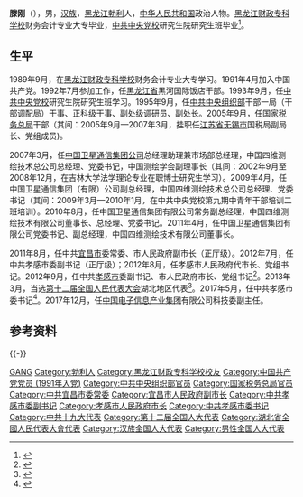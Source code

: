 '''滕刚'''（{{bd|1970年|6月||catIdx=Teng滕}}），男，[[汉族|汉族]]，[[黑龙江省|黑龙江]][[勃利|勃利]]人，[[中华人民共和国|中华人民共和国]]政治人物。[[黑龙江财政专科学校|黑龙江财政专科学校]]财务会计专业大专毕业，[[中共中央党校|中共中央党校]]研究生院研究生班毕业<ref>{{cite web|author=新华网|title=第十一届全国人大代表|url=http://news.xinhuanet.com/ziliao/2008-03/03/content_7708230.htm?node=36628|publisher=新华网|accessdate=2014-01-07|archive-date=2014-01-10|archive-url=https://web.archive.org/web/20140110211415/http://news.xinhuanet.com/ziliao/2008-03/03/content_7708230.htm?node=36628|dead-url=no}}</ref>。

== 生平 ==
1989年9月，在[[黑龙江财政专科学校|黑龙江财政专科学校]]财务会计专业大专学习。1991年4月加入中国共产党。1992年7月参加工作，任[[黑龙江省|黑龙江省]]黑河国际饭店干部。1993年9月，任[[中共中央党校|中共中央党校]]研究生院研究生班学习。1995年9月，任[[中共中央组织部|中共中央组织部]]干部一局（干部调配局）干事、正科级干事、副处级调研员、副处长。2005年9月，任[[国家税务总局|国家税务总局]]干部（其间：2005年9月—2007年3月，挂职任[[江苏省|江苏省]][[无锡市|无锡市]]国税局副局长、党组成员)。

2007年3月，任[[中国卫星通信集团公司|中国卫星通信集团公司]]总经理助理兼市场部总经理，中国四维测绘技术总公司总经理、党委书记，中国测绘学会副理事长（其间：2002年9月至2008年12月，在吉林大学法学理论专业在职博士研究生学习）。2009年4月，任中国卫星通信集团（有限）公司副总经理，中国四维测绘技术总公司总经理、党委书记（其间：2009年3月—2010年1月，在中共中央党校第九期中青年干部培训二班培训）。2010年8月，任中国卫星通信集团有限公司常务副总经理，中国四维测绘技术有限公司董事长、总经理、党委书记。2011年4月，任中国卫星通信集团有限公司党委书记、副总经理，中国四维测绘技术有限公司董事长。

2011年8月，任中共[[宜昌市|宜昌市]]委常委、市人民政府副市长（正厅级）。2012年7月，任中共孝感市委副书记（正厅级）；2012年8月，任孝感市人民政府代市长、党组书记。2012年9月，任中共[[孝感市|孝感市]]委副书记、市人民政府市长、党组书记<ref>{{cite web|title=孝感市新一届市长、副市长名单(市长滕刚)|url=http://district.ce.cn/newarea/sddy/201701/26/t20170126_19900353.shtml|publisher=中国经济网|accessdate=2017-05-02|archive-date=2019-10-09|archive-url=https://web.archive.org/web/20191009111459/http://district.ce.cn/newarea/sddy/201701/26/t20170126_19900353.shtml|dead-url=no}}</ref>。2013年3月，当选[[第十二届全国人民代表大会|第十二届全国人民代表大会]]湖北地区代表<ref>{{cite web|title=全国人大代表信息-滕刚|url= http://210.82.31.1:8084/delegate/viewDelegate.action?dbid=200812164463|publisher=全国人大网|accessdate=2015-03-14|archive-url=https://web.archive.org/web/20150402102524/http://www.npc.gov.cn/delegate/viewDelegate.action?dbid=200812164463|archive-date=2015-04-02|dead-url=yes}}</ref>。2017年5月，任中共孝感市委书记<ref >{{cite web |url=http://district.ce.cn/newarea/sddy/201705/03/t20170503_22501417.shtml |language= |title=滕刚任孝感市委书记 陶宏不再担任(简历) |publisher=中国经济网 |date=2017年5月3日 |accessdate= |archive-date=2019年9月23日 |archive-url=https://web.archive.org/web/20190923030001/http://district.ce.cn/newarea/sddy/201705/03/t20170503_22501417.shtml |dead-url=no }}</ref>。2017年12月，任[[中国电子信息产业集团|中国电子信息产业集团]]有限公司科技委副主任。

== 参考资料 ==
{{reflist}}

{{-}}	
{{start box}}
{{s-ppo|cpc}}
{{s-before|[[陶宏|陶宏]]}}
{{s-title|[[中国共产党孝感市委员会|中国共产党孝感市委员会]]书记|2017年5月－2017年12月}}
{{s-after|[[潘启胜|潘启胜]]}}
{{s-gov|prc}}
{{s-before|[[陶宏|陶宏]]}}	
{{s-title|[[孝感市人民政府|孝感市人民政府]]市长|2012年8月－2017年5月}}
{{s-after|[[吴海涛_(1967年)|吴海涛]]}}	
{{end box}}

{{Authority control}}
{{DEFAULTSORT:Teng滕}}
[[Category:滕姓|GANG]]
[[Category:勃利人|Category:勃利人]]
[[Category:黑龙江财政专科学校校友|Category:黑龙江财政专科学校校友]]
[[Category:中国共产党党员_(1991年入党)|Category:中国共产党党员 (1991年入党)]]
[[Category:中共中央组织部官员|Category:中共中央组织部官员]]
[[Category:国家税务总局官员|Category:国家税务总局官员]]
[[Category:中共宜昌市委常委|Category:中共宜昌市委常委]]
[[Category:宜昌市人民政府副市长|Category:宜昌市人民政府副市长]]
[[Category:中共孝感市委副书记|Category:中共孝感市委副书记]]
[[Category:孝感市人民政府市长|Category:孝感市人民政府市长]]
[[Category:中共孝感市委书记|Category:中共孝感市委书记]]
[[Category:中共十九大代表|Category:中共十九大代表]]
[[Category:第十二届全国人大代表|Category:第十二届全国人大代表]]
[[Category:湖北省全國人民代表大會代表|Category:湖北省全國人民代表大會代表]]
[[Category:汉族全国人大代表|Category:汉族全国人大代表]]
[[Category:男性全国人大代表|Category:男性全国人大代表]]